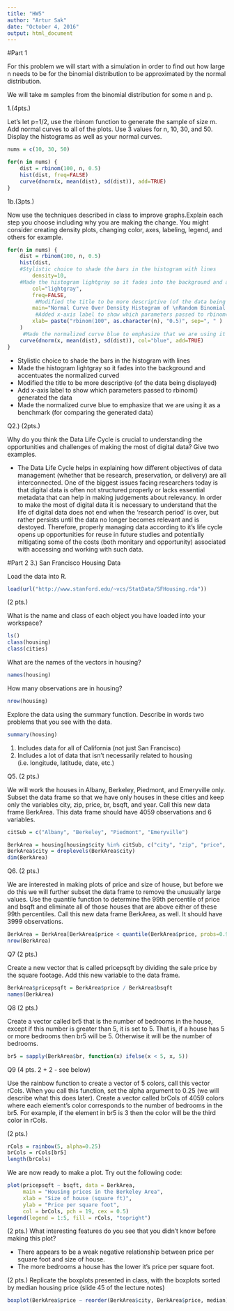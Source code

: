 ```yaml
---
title: "HW5"
author: "Artur Sak"
date: "October 4, 2016"
output: html_document
---
```


#Part 1

For this problem we will start with a simulation in order to find out how large n needs
to be for the binomial distribution to be approximated by the normal
distribution. 

We will take m samples from the binomial distribution for some n and p.

1.(4pts.) 

Let's let p=1/2, use the rbinom function to generate the sample of size m. Add normal curves to all of the plots. 
Use 3 values for n, 10, 30, and 50. Display the histograms as well as your normal curves.

```r
nums = c(10, 30, 50)

for(n in nums) {
	dist = rbinom(100, n, 0.5)
	hist(dist, freq=FALSE)
	curve(dnorm(x, mean(dist), sd(dist)), add=TRUE)
}
```

1b.(3pts.) 

Now use the techniques described in class to improve graphs.Explain each step you choose including why you are making the change. You might consider creating density plots, changing color, axes, labeling, legend, and others for example.

```r

for(n in nums) {
	dist = rbinom(100, n, 0.5)
	hist(dist,
	#Stylistic choice to shade the bars in the histogram with lines
		density=10,
	#Made the histogram lightgray so it fades into the background and accentuates the normalized curved
		col="lightgray",
		freq=FALSE, 
		 #Modified the title to be more descriptive (of the data being displayed)
		main="Normal Curve Over Density Histogram of \nRandom Binomial Distribution", 
		 #Added x-axis label to show which parameters passed to rbinom() generated the data
		xlab= paste("rbinom(100", as.character(n), "0.5)", sep=", " )
	)
	 #Made the normalized curve blue to emphasize that we are using it as a benchmark (for comparing the generated data)
	curve(dnorm(x, mean(dist), sd(dist)), col="blue", add=TRUE)
}
```

* Stylistic choice to shade the bars in the histogram with lines
* Made the histogram lightgray so it fades into the background and accentuates the normalized curved
* Modified the title to be more descriptive (of the data being displayed)
* Add x-axis label to show which parameters passed to rbinom() generated the data
* Made the normalized curve blue to emphasize that we are using it as a benchmark (for comparing the generated data)

Q2.) (2pts.) 

Why do you think the Data Life Cycle is crucial to understanding the opportunities and challenges of making the most of digital data? Give two examples.

* The Data Life Cycle helps in explaining how different objectives of data management (whether that be research, preservation, or delivery) are all interconnected. One of the biggest issues facing researchers today is that digital data is often not structured properly or lacks essential metadata that can help in making judgements about relevancy. In order to make the most of digital data it is necessary to understand that the life of digital data does not end when the 'research period' is over, but rather persists until the data no longer becomes relevant and is destoyed. Therefore, properly managing data according to it's life cycle opens up opportunities for reuse in future studies and potentially mitigating some of the costs (both monitary and opportunity) associated with accessing and working with such data.


#Part 2
3.) San Francisco Housing Data

Load the data into R.

```r

load(url("http://www.stanford.edu/~vcs/StatData/SFHousing.rda"))
```

(2 pts.)

What is the name and class of each object you have loaded into your workspace?

```r

ls()
class(housing)
class(cities)
```

What are the names of the vectors in housing?

```r
names(housing)
```

How many observations are in housing?

```r

nrow(housing)
```

Explore the data using the summary function. Describe in words two problems that you see with the data.

```r

summary(housing)
```

1. Includes data for all of California (not just San Francisco)
2. Includes a lot of data that isn't necessarily related to housing (i.e. longitude, latitude, date, etc.)


Q5. (2 pts.) 

We will work the houses in Albany, Berkeley, Piedmont, and Emeryville only. Subset the data frame so that we have only houses in these cities and keep only the variables city, zip, price, br, bsqft, and year. Call this new data frame BerkArea. This data frame should have 4059 observations and 6 variables.

```r

citSub = c("Albany", "Berkeley", "Piedmont", "Emeryville")

BerkArea = housing[housing$city %in% citSub, c("city", "zip", "price", "br", "bsqft", "year")]
BerkArea$city = droplevels(BerkArea$city)
dim(BerkArea)
```

Q6. (2 pts.) 

We are interested in making plots of price and size of house, but before we do this we will further subset the data frame to remove the unusually large values. Use the quantile function to determine the 99th percentile of price and bsqft and eliminate all of those houses that are above either of these 99th percentiles. Call this new data frame BerkArea, as well. It should have 3999 observations.

```r

BerkArea = BerkArea[BerkArea$price < quantile(BerkArea$price, probs=0.99, na.rm=TRUE) & BerkArea$bsqft < quantile(BerkArea$bsqft, probs=0.99, na.rm=TRUE), ]
nrow(BerkArea)
```


Q7 (2 pts.) 

Create a new vector that is called pricepsqft by dividing the sale price by the square footage. Add this new variable to the data frame.

```r

BerkArea$pricepsqft = BerkArea$price / BerkArea$bsqft
names(BerkArea)
```

Q8 (2 pts.) 

Create a vector called br5 that is the number of bedrooms in the house, except if this number is greater than 5, it is set to 5.  That is, if a house has 5 or more bedrooms then br5 will be 5. Otherwise it will be the number of bedrooms.

```r

br5 = sapply(BerkArea$br, function(x) ifelse(x < 5, x, 5))
```

Q9 (4 pts. 2 + 2 - see below) 

Use the rainbow function to create a vector of 5 colors, call this vector rCols. When you call this function, set the alpha argument to 0.25 (we will describe what this does later). Create a vector called brCols of 4059 colors where each element's color corresponds to the number of bedrooms in the br5. For example, if the element in br5 is 3 then the color will be the third color in rCols.

(2 pts.)

```r

rCols = rainbow(5, alpha=0.25)
brCols = rCols[br5]
length(brCols)
```

We are now ready to make a plot. Try out the following code: 

```r
plot(pricepsqft ~ bsqft, data = BerkArea,
     main = "Housing prices in the Berkeley Area",
     xlab = "Size of house (square ft)",
     ylab = "Price per square foot",
     col = brCols, pch = 19, cex = 0.5)
legend(legend = 1:5, fill = rCols, "topright")
```

(2 pts.) What interesting features do you see that you didn't know before making this plot? 

* There appears to be a weak negative relationship between price per square foot and size of house. 
* The more bedrooms a house has the lower it's price per square foot.

(2 pts.) Replicate the boxplots presented in class, with the boxplots sorted by median housing price (slide 45 of the lecture notes)

```r

boxplot(BerkArea$price ~ reorder(BerkArea$city, BerkArea$price, median))
```